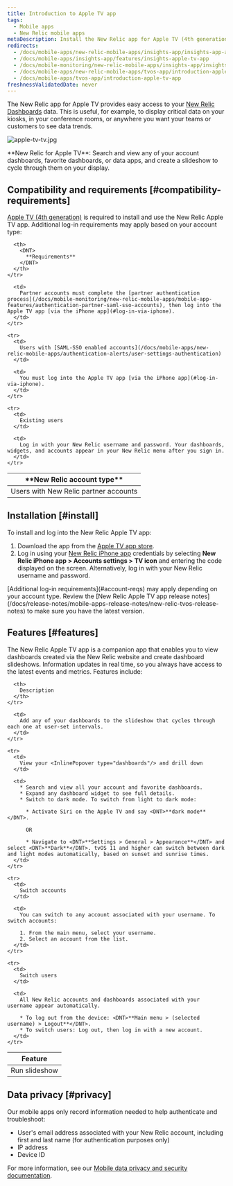 ```yaml
---
title: Introduction to Apple TV app
tags:
  - Mobile apps
  - New Relic mobile apps
metaDescription: Install the New Relic app for Apple TV (4th generation) to display your data on your kiosks or in your conference rooms.
redirects:
  - /docs/mobile-apps/new-relic-mobile-apps/insights-app/insights-app-apple-tv
  - /docs/mobile-apps/insights-app/features/insights-apple-tv-app
  - /docs/mobile-monitoring/new-relic-mobile-apps/insights-app/insights-app-apple-tv
  - /docs/mobile-apps/new-relic-mobile-apps/tvos-app/introduction-apple-tv-app
  - /docs/mobile-apps/tvos-app/introduction-apple-tv-app
freshnessValidatedDate: never
---
```


The New Relic app for Apple TV provides easy access to your [New Relic Dashboards](/docs/query-your-data/explore-query-data/dashboards/introduction-dashboards) data. This is useful, for example, to display critical data on your kiosks, in your conference rooms, or anywhere you want your teams or customers to see data trends.

<img
  title="apple-tv-tv.jpg"
  alt="apple-tv-tv.jpg"
  src="/images/mobile-apps_screenshot-full_Apple-TV-dashboard.webp"
/>

<figcaption>
  <DNT>**New Relic for Apple TV**</DNT>: Search and view any of your account dashboards, favorite dashboards, or data apps, and create a slideshow to cycle through them on your display.
</figcaption>

## Compatibility and requirements [#compatibility-requirements]

[Apple TV (4th generation)](https://www.apple.com/apple-tv-4k/) is required to install and use the New Relic Apple TV app. Additional log-in requirements may apply based on your account type:

<table id="account-reqs">
  <thead>
    <tr>
      <th width={300}>
        <DNT>
          **New Relic account type**
        </DNT>
      </th>

      <th>
        <DNT>
          **Requirements**
        </DNT>
      </th>
    </tr>
  </thead>

  <tbody>
    <tr>
      <td>
        Users with New Relic partner accounts
      </td>

      <td>
        Partner accounts must complete the [partner authentication process](/docs/mobile-monitoring/new-relic-mobile-apps/mobile-app-features/authentication-partner-saml-sso-accounts), then log into the Apple TV app [via the iPhone app](#log-in-via-iphone).
      </td>
    </tr>

    <tr>
      <td>
        Users with [SAML-SSO enabled accounts](/docs/mobile-apps/new-relic-mobile-apps/authentication-alerts/user-settings-authentication)
      </td>

      <td>
        You must log into the Apple TV app [via the iPhone app](#log-in-via-iphone).
      </td>
    </tr>

    <tr>
      <td>
        Existing users
      </td>

      <td>
        Log in with your New Relic username and password. Your dashboards, widgets, and accounts appear in your New Relic menu after you sign in.
      </td>
    </tr>
  </tbody>
</table>

## Installation [#install]

To install and log into the New Relic Apple TV app:

1. Download the app from the [Apple TV app store](https://support.apple.com/guide/tv/find-apps-atvb5a7dd799/tvos).
2. Log in using your [New Relic iPhone app](/docs/mobile-apps/new-relic-mobile-apps/ios-app/introduction-ios-mobile-app) credentials by selecting <DNT>**New Relic iPhone app > Accounts settings > TV icon**</DNT> and entering the code displayed on the screen.
   Alternatively, log in with your New Relic username and password.

<Callout variant="important">
  [Additional log-in requirements](#account-reqs) may apply depending on your account type. Review the [New Relic Apple TV app release notes](/docs/release-notes/mobile-apps-release-notes/new-relic-tvos-release-notes) to make sure you have the latest version.
</Callout>

## Features [#features]

The New Relic Apple TV app is a companion app that enables you to view dashboards created via the New Relic website and create dashboard slideshows. Information updates in real time, so you always have access to the latest events and metrics. Features include:

<table>
  <thead>
    <tr>
      <th width={200}>
        Feature
      </th>

      <th>
        Description
      </th>
    </tr>
  </thead>

  <tbody>
    <tr>
      <td>
        Run slideshow
      </td>

      <td>
        Add any of your dashboards to the slideshow that cycles through each one at user-set intervals.
      </td>
    </tr>

    <tr>
      <td>
        View your <InlinePopover type="dashboards"/> and drill down
      </td>

      <td>
        * Search and view all your account and favorite dashboards.
        * Expand any dashboard widget to see full details.
        * Switch to dark mode. To switch from light to dark mode:

          * Activate Siri on the Apple TV and say <DNT>**dark mode**</DNT>.

          OR

          * Navigate to <DNT>**Settings > General > Appearance**</DNT> and select <DNT>**Dark**</DNT>. tvOS 11 and higher can switch between dark and light modes automatically, based on sunset and sunrise times.
      </td>
    </tr>

    <tr>
      <td>
        Switch accounts
      </td>

      <td>
        You can switch to any account associated with your username. To switch accounts:

        1. From the main menu, select your username.
        2. Select an account from the list.
      </td>
    </tr>

    <tr>
      <td>
        Switch users
      </td>

      <td>
        All New Relic accounts and dashboards associated with your username appear automatically.

        * To log out from the device: <DNT>**Main menu > (selected username) > Logout**</DNT>.
        * To switch users: Log out, then log in with a new account.
      </td>
    </tr>
  </tbody>
</table>

## Data privacy [#privacy]

Our mobile apps only record information needed to help authenticate and troubleshoot:

* User's email address associated with your New Relic account, including first and last name (for authentication purposes only)
* IP address
* Device ID

For more information, see our [Mobile data privacy and security documentation](/docs/mobile-monitoring/new-relic-mobile/get-started/security-mobile-apps).

